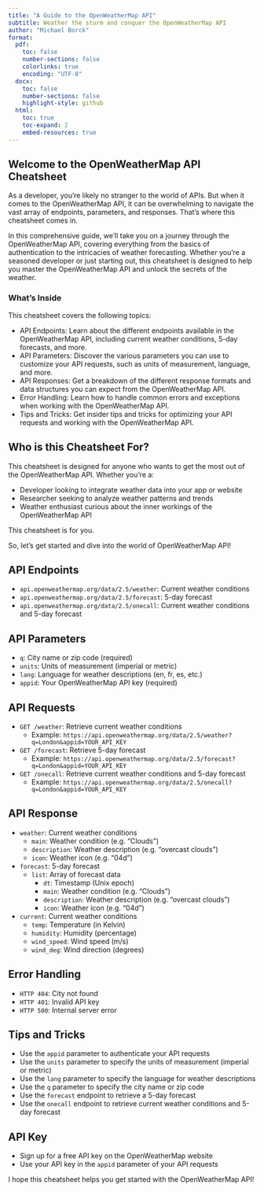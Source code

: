 ```yaml
---
title: "A Guide to the OpenWeatherMap API"
subtitle: Weather the storm and conquer the OpenWeatherMap API
author: "Michael Borck"
format:
  pdf:
    toc: false
    number-sections: false
    colorlinks: true
    encoding: "UTF-8"
  docx:
    toc: false
    number-sections: false
    highlight-style: github
  html:
    toc: true
    toc-expand: 2
    embed-resources: true
---
```


## Welcome to the OpenWeatherMap API Cheatsheet

As a developer, you're likely no stranger to the world of APIs. But when it comes to the OpenWeatherMap API, it can be overwhelming to navigate the vast array of endpoints, parameters, and responses. That's where this cheatsheet comes in.

In this comprehensive guide, we'll take you on a journey through the OpenWeatherMap API, covering everything from the basics of authentication to the intricacies of weather forecasting. Whether you're a seasoned developer or just starting out, this cheatsheet is designed to help you master the OpenWeatherMap API and unlock the secrets of the weather.

### What's Inside

This cheatsheet covers the following topics:

* API Endpoints: Learn about the different endpoints available in the OpenWeatherMap API, including current weather conditions, 5-day forecasts, and more.
* API Parameters: Discover the various parameters you can use to customize your API requests, such as units of measurement, language, and more.
* API Responses: Get a breakdown of the different response formats and data structures you can expect from the OpenWeatherMap API.
* Error Handling: Learn how to handle common errors and exceptions when working with the OpenWeatherMap API.
* Tips and Tricks: Get insider tips and tricks for optimizing your API requests and working with the OpenWeatherMap API.

## Who is this Cheatsheet For?

This cheatsheet is designed for anyone who wants to get the most out of the OpenWeatherMap API. Whether you're a:

* Developer looking to integrate weather data into your app or website
* Researcher seeking to analyze weather patterns and trends
* Weather enthusiast curious about the inner workings of the OpenWeatherMap API

This cheatsheet is for you.

So, let's get started and dive into the world of OpenWeatherMap API!


## API Endpoints

* `api.openweathermap.org/data/2.5/weather`: Current weather conditions
* `api.openweathermap.org/data/2.5/forecast`: 5-day forecast
* `api.openweathermap.org/data/2.5/onecall`: Current weather conditions and 5-day forecast

## API Parameters

* `q`: City name or zip code (required)
* `units`: Units of measurement (imperial or metric)
* `lang`: Language for weather descriptions (en, fr, es, etc.)
* `appid`: Your OpenWeatherMap API key (required)

## API Requests

* `GET /weather`: Retrieve current weather conditions
	+ Example: `https://api.openweathermap.org/data/2.5/weather?q=London&appid=YOUR_API_KEY`
* `GET /forecast`: Retrieve 5-day forecast
	+ Example: `https://api.openweathermap.org/data/2.5/forecast?q=London&appid=YOUR_API_KEY`
* `GET /onecall`: Retrieve current weather conditions and 5-day forecast
	+ Example: `https://api.openweathermap.org/data/2.5/onecall?q=London&appid=YOUR_API_KEY`

## API Response

* `weather`: Current weather conditions
	+ `main`: Weather condition (e.g. "Clouds")
	+ `description`: Weather description (e.g. "overcast clouds")
	+ `icon`: Weather icon (e.g. "04d")
* `forecast`: 5-day forecast
	+ `list`: Array of forecast data
		- `dt`: Timestamp (Unix epoch)
		- `main`: Weather condition (e.g. "Clouds")
		- `description`: Weather description (e.g. "overcast clouds")
		- `icon`: Weather icon (e.g. "04d")
* `current`: Current weather conditions
	+ `temp`: Temperature (in Kelvin)
	+ `humidity`: Humidity (percentage)
	+ `wind_speed`: Wind speed (m/s)
	+ `wind_deg`: Wind direction (degrees)

## Error Handling

* `HTTP 404`: City not found
* `HTTP 401`: Invalid API key
* `HTTP 500`: Internal server error

## Tips and Tricks

* Use the `appid` parameter to authenticate your API requests
* Use the `units` parameter to specify the units of measurement (imperial or metric)
* Use the `lang` parameter to specify the language for weather descriptions
* Use the `q` parameter to specify the city name or zip code
* Use the `forecast` endpoint to retrieve a 5-day forecast
* Use the `onecall` endpoint to retrieve current weather conditions and 5-day forecast

## API Key

* Sign up for a free API key on the OpenWeatherMap website
* Use your API key in the `appid` parameter of your API requests

I hope this cheatsheet helps you get started with the OpenWeatherMap API!